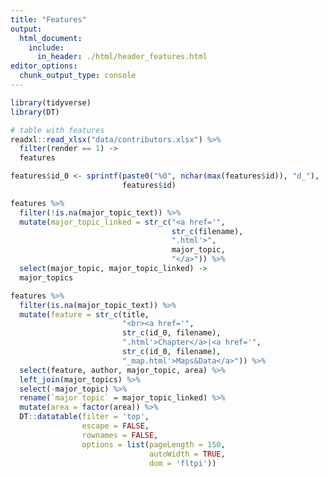 ```yaml
---
title: "Features"
output:
  html_document:
    include:
      in_header: ./html/header_features.html
editor_options: 
  chunk_output_type: console
---
```


```r
library(tidyverse)
library(DT)

# table with features
readxl::read_xlsx("data/contributors.xlsx") %>% 
  filter(render == 1) ->
  features

features$id_0 <- sprintf(paste0("%0", nchar(max(features$id)), "d_"), 
                         features$id)

features %>% 
  filter(!is.na(major_topic_text)) %>% 
  mutate(major_topic_linked = str_c("<a href='",
                                    str_c(filename),
                                    ".html'>",
                                    major_topic,
                                    "</a>")) %>% 
  select(major_topic, major_topic_linked) ->
  major_topics

features %>% 
  filter(is.na(major_topic_text)) %>% 
  mutate(feature = str_c(title, 
                         "<br><a href='",
                         str_c(id_0, filename),
                         ".html'>Chapter</a>|<a href='",
                         str_c(id_0, filename),
                         "_map.html'>Maps&Data</a>")) %>% 
  select(feature, author, major_topic, area) %>% 
  left_join(major_topics) %>% 
  select(-major_topic) %>% 
  rename(`major topic` = major_topic_linked) %>% 
  mutate(area = factor(area)) %>% 
  DT::datatable(filter = 'top', 
                escape = FALSE,
                rownames = FALSE,
                options = list(pageLength = 150, 
                               autoWidth = TRUE,
                               dom = 'fltpi'))
```
